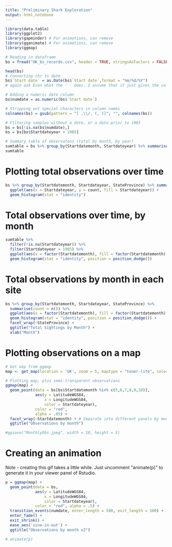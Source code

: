 ```yaml
---
title: "Preliminary Shark Exploration"
output: html_notebook
---
```


```r
library(data.table)
library(ggplot2)
library(gapminder) # For animations, can remove
library(gganimate) # For animations, can remove
library(ggmap)

# Reading in dataframe
bs = fread("UK_bs_records.csv", header = TRUE, stringsAsFactors = FALSE) #fread = faster way of reading table (ask Evan why this is better?)

head(bs)
# Converting chr to date
bs$`Start date` = as.Date(bs$`Start date`,format = "%m/%d/%Y")
# again ask Evan what the ' ' does. I assume that it just gives the column a name, rather than one word 

# Adding a numeric date column
bs$numdate = as.numeric(bs$`Start date`)

# Stripping out special characters in column names
colnames(bs) = gsub(pattern = "[ ,\\/, (, )]", "", colnames(bs))

# Filtering samples without a date, or a date prior to 1985
bs = bs[!is.na(bs$numdate),]
bs = bs[bs$Startdateyear > 1985]

# Summary table of observatons (total by month, by year)
sumtable = bs %>% group_by(Startdatemonth, Startdateyear) %>% summarise(count = n())
sumtable
```

# Plotting total observations over time
```r
bs %>% group_by(Startdatemonth, Startdateyear, StateProvince) %>% summarise(count = n()) %>%
  ggplot(aes(x = Startdateyear, y = count, fill = Startdateyear)) +
  geom_histogram(stat = "identity")
```

# Total observations over time, by month

```r
sumtable %>% 
  filter(!is.na(Startdateyear)) %>%
  filter(Startdateyear > 1985) %>%
  ggplot(aes(x = factor(Startdatemonth), fill = factor(Startdatemonth), y = count)) +
  geom_histogram(stat = "identity", position = position_dodge())
```

# Total observations by month in each site
```r
bs %>% group_by(Startdatemonth, Startdateyear, StateProvince) %>% 
  summarise(count = n()) %>%
  ggplot(aes(x = factor(Startdatemonth), fill = factor(Startdatemonth), y = count)) +
  geom_histogram(stat = "identity", position = position_dodge()) +
  facet_wrap(~StateProvince) +
  ggtitle("Total Sightings by Month") +
  xlab("Month")
```

# Plotting observations on a map

```r
# Get map from ggmap
map <- get_map(location = 'UK', zoom = 5, maptype = "toner-lite", color = "bw")

# Plotting map, plus semi-transparent observations
ggmap(map) +
  geom_point(data = bs[bs$Startdatemonth %in% c(5,6,7,8,9,10)],
             aes(y = LatitudeWGS84,
                 x = LongitudeWGS84,
                 color = Startdateyear),
             color = "red", 
             alpha = .05) +
  facet_wrap(~Startdatemonth) + # Separate into different panels by month
  ggtitle("Observations by month")

#ggsave("MonthlyObs.jpeg", width = 10, height = 5)

```

# Creating an animation

Note - creating this gif takes a little while. Just uncomment "animate(p)" to generate it in your viewer panel of Rstudio.

```r
p = ggmap(map) +
  geom_point(data = bs,
             aes(y = LatitudeWGS84,
                 x = LongitudeWGS84,
                 color = Startdateyear),
             color = "red", alpha = .5) +
  transition_events(numdate, enter_length = 500, exit_length = 500) +
  enter_fade() + 
  exit_shrink() +
  ease_aes('sine-in-out') +
  ggtitle("Observations by month v2")

# animate(p)
```